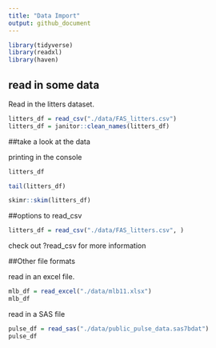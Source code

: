 ```yaml
---
title: "Data Import"
output: github_document
---
```


```r
library(tidyverse)
library(readxl)
library(haven)
```

## read in some data

Read in the litters dataset.

```r
litters_df = read_csv("./data/FAS_litters.csv")
litters_df = janitor::clean_names(litters_df)
```


##take a look at the data

printing in the console
```r
litters_df
```
```r
tail(litters_df)
```
```r
skimr::skim(litters_df)
```

##options to read_csv

```r
litters_df = read_csv("./data/FAS_litters.csv", )
```
check out ?read_csv for more information

##Other file formats

read in an excel file.

```r
mlb_df = read_excel("./data/mlb11.xlsx")
mlb_df
```


read in a SAS file

```r
pulse_df = read_sas("./data/public_pulse_data.sas7bdat")
pulse_df
```


